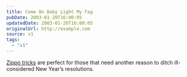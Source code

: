 ```yaml
---
title: Come On Baby Light My Fag
pubDate: 2003-01-20T16:00:05
updatedDate: 2003-01-20T16:00:05
originalUrl: http://example.com
source: v1
tags:
  - "v1"
---
```


[Zippo tricks][1] are perfect for those that need another reason to ditch ill-considered New Year&#8217;s resolutions.

[1]: http://zippotricks.com/ "Zippo Tricks"
